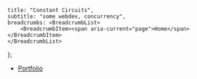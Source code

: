 
    title: "Constant Circuits",
    subtitle: "some webdev, concurrency",
    breadcrumbs: <BreadcrumbList>
        <BreadcrumbItem><span aria-current="page">Home</span></BreadcrumbItem>
    </BreadcrumbList>
};

- [Portfolio](/portfolio)
